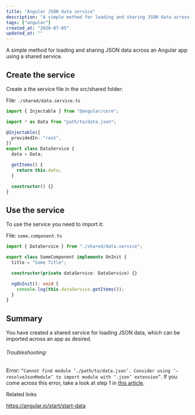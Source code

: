 ```yaml
---
title: "Angular JSON data service"
description: "A simple method for loading and sharing JSON data across an Angular app using a shared service."
tags: ["angular"]
created_at: "2020-07-05"
updated_at: ""
---
```


A simple method for loading and sharing JSON data across an Angular app using a shared service.

## Create the service

Create a the service file in the src/shared folder:

File: `./shared/data.service.ts`

```ts
import { Injectable } from "@angular/core";

import * as Data from "path/to/data.json";

@Injectable({
  providedIn: "root",
})
export class DataService {
  data = Data;

  getItems() {
    return this.data;
  }

  constructor() {}
}
```

## Use the service

To use the service you need to import it:

File: `some.component.ts`

```ts
import { DataService } from "./shared/data.service";

export class SomeComponent implements OnInit {
  title = "Some Title";

  constructor(private dataService: DataService) {}

  ngOnInit(): void {
    console.log(this.dataService.getItems());
  }
}
```

## Summary

You have created a shared service for loading JSON data, which can be imported across an app as desired.

###### Troubleshooting:

Error: `“Cannot find module ‘./path/to/data.json’. Consider using ‘–resolveJsonModule’ to import module with ‘.json’ extension”`. If you come across this error, take a look at step 1 in [this article](/posts/angular-load-json-data).

Related links

https://angular.io/start/start-data
